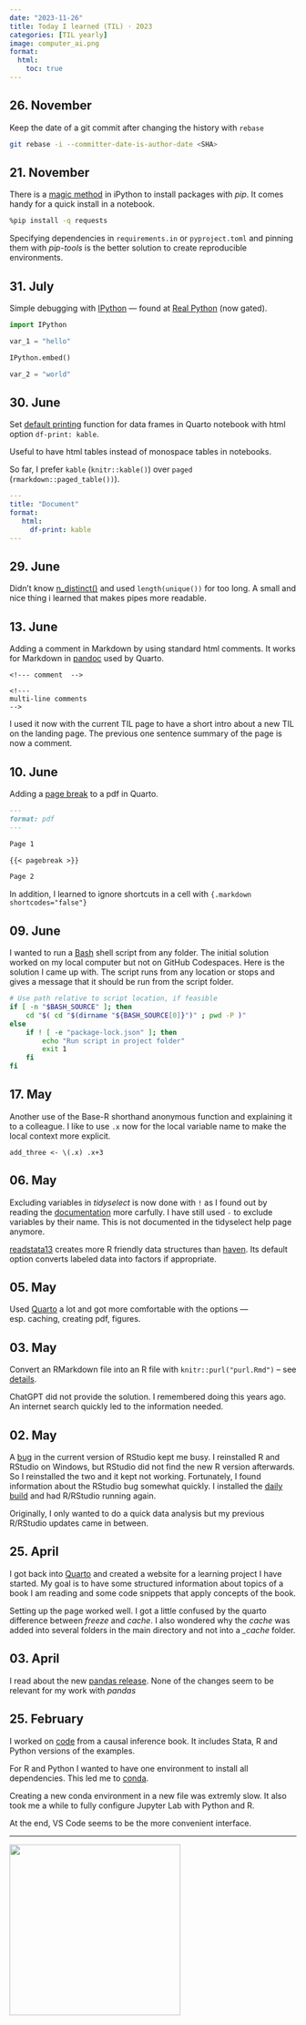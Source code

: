 ```yaml
---
date: "2023-11-26"
title: Today I learned (TIL) · 2023
categories: [TIL yearly]
image: computer_ai.png
format:
  html:
    toc: true
---
```


<!--- Keeping brief information here that don't create a post. -->
<!--- Update date in header for new entries. -->

## 26. November

Keep the date of a git commit after changing the history with `rebase`

```sh
git rebase -i --committer-date-is-author-date <SHA>
```

## 21. November

There is a [magic method](https://ipython.readthedocs.io/en/stable/interactive/magics.html#magic-pip) in iPython to install packages with _pip_. It comes handy for a quick install in a notebook.

```sh
%pip install -q requests
```

Specifying dependencies in `requirements.in` or ` pyproject.toml` and pinning them with _pip-tools_ is the better solution to create reproducible environments.


## 31. July

Simple debugging with [IPython](https://ipython.readthedocs.io/en/stable/) — found at [Real Python](https://realpython.com/ipython-interactive-python-shell/) (now gated).

```py
import IPython

var_1 = "hello"

IPython.embed()

var_2 = "world"
```

## 30. June

Set [default printing](https://quarto.org/docs/computations/r.html#data-frames) function for data frames in Quarto notebook with html option `df-print: kable`.

Useful to have html tables instead of monospace tables in notebooks.

So far, I prefer `kable` (`knitr::kable()`) over `paged` (`rmarkdown::paged_table())`).

```yml
---
title: "Document"
format:
   html:
     df-print: kable
---
````

## 29. June

Didn't know [n_distinct()](https://dplyr.tidyverse.org/reference/n_distinct.html) and used `length(unique())` for too long. A small and nice thing i learned that makes pipes more readable.

## 13. June

Adding a comment in Markdown by using standard html comments. It works for Markdown in [pandoc](https://pandoc.org/MANUAL.html) used by Quarto.

```
<!--- comment  -->

<!---
multi-line comments
-->
```

I used it now with the current TIL page to have a short intro about a new TIL on the landing page. The previous one sentence summary of the page is now a comment.

## 10. June

Adding a [page break](https://quarto.org/docs/authoring/article-layout.html#page-breaks) to a pdf in Quarto.

```.markdown
---
format: pdf
---

Page 1

{{< pagebreak >}}

Page 2
```

In addition, I learned to ignore shortcuts in a cell with `{.markdown shortcodes="false"}`

## 09. June

I wanted to run a [Bash]() shell script from any folder. The initial solution worked on my local computer but not on GitHub Codespaces. Here is the solution I came up with. The script runs from any location or stops and gives a message that it should be run from the script folder.

```bash
# Use path relative to script location, if feasible
if [ -n "$BASH_SOURCE" ]; then
    cd "$( cd "$(dirname "${BASH_SOURCE[0]}")" ; pwd -P )"
else
    if ! [ -e "package-lock.json" ]; then
        echo "Run script in project folder"
        exit 1
    fi
fi
```

## 17. May

Another use of the Base-R shorthand anonymous function and explaining it to a colleague. I like to use `.x` now for the local variable name to make the local context more explicit.

`add_three <- \(.x) .x+3`

## 06. May

Excluding variables in _tidyselect_ is now done with `!` as I found out by reading the [documentation](https://tidyselect.r-lib.org/reference/language.html) more carfully. I have still used `-` to exclude variables by their name. This is not documented in the tidyselect help page anymore.

[readstata13](https://github.com/sjewo/readstata13) creates more R friendly data structures than [haven](https://haven.tidyverse.org/). Its default option converts labeled data into factors if appropriate.

## 05. May

Used [Quarto](https://quarto.org/) a lot and got more comfortable with the options — esp. caching, creating pdf, figures.

## 03. May

Convert an RMarkdown file into an R file with `knitr::purl("purl.Rmd")` -- see [details](https://bookdown.org/yihui/rmarkdown-cookbook/purl.html).

ChatGPT did not provide the solution. I remembered doing this years ago. An internet search quickly led to the information needed.

## 02. May

A [bug](https://github.com/rstudio/rstudio/issues/12452) in the current version of RStudio kept me busy. I reinstalled R and RStudio on Windows, but RStudio did not find the new R version afterwards. So I reinstalled the two and it kept not working. Fortunately, I found information about the RStudio bug somewhat quickly. I installed the [daily build](https://dailies.rstudio.com/rstudio/mountain-hydrangea/) and had R/RStudio running again.

Originally, I only wanted to do a quick data analysis but my previous R/RStudio updates came in between.

## 25. April

I got back into [Quarto](https://quarto.org/) and created a website for a learning project I have started. My goal is to have some structured information about topics of a book I am reading and some code snippets that apply concepts of the book.

Setting up the page worked well. I got a little confused by the quarto difference between _freeze_ and _cache_. I also wondered why the _cache_ was added into several folders in the main directory and not into a *\_cache* folder.

## 03. April

I read about the new [pandas release](https://pandas.pydata.org/docs/dev/whatsnew/v2.0.0.html). None of the changes seem to be relevant for my work with _pandas_


## 25. February

I worked on [code](https://github.com/hdigital/mixtape) from a causal inference book. It includes Stata, R and Python versions of the examples.

For R and Python I wanted to have one environment to install all dependencies. This led me to [conda](https://docs.conda.io/projects/conda/en/stable/user-guide/getting-started.html).

Creating a new conda environment in a new file was extremly slow. It also took me a while to fully configure Jupyter Lab with Python and R.

At the end, VS Code seems to be the more convenient interface.

---

![](computer_ai.png){ width=300 }
